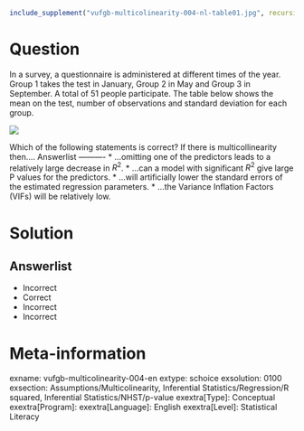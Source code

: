 ```r
include_supplement("vufgb-multicolinearity-004-nl-table01.jpg", recursive = TRUE)
```

Question
========

In a survey, a questionnaire is administered at different times of the year. Group 1 takes the test in January, Group 2 in May and Group 3 in September. A total of 51 people participate. The table below shows the mean on the test, number of observations and standard deviation for each group.

![](vufgb-multicolinearity-004-nl-table01.jpg)
  
Which of the following statements is correct? If there is multicollinearity then.... 
Answerlist
----------
* ...omitting one of the predictors leads to a relatively large decrease in $R^{2}$.
* ...can a model with significant $R^{2}$ give large P values for the predictors.
* ...will artificially lower the standard errors of the estimated regression parameters.
* ...the Variance Inflation Factors (VIFs) will be relatively low.

Solution
========

Answerlist
----------
* Incorrect
* Correct
* Incorrect
* Incorrect

Meta-information
================
exname: vufgb-multicolinearity-004-en
extype: schoice
exsolution: 0100
exsection: Assumptions/Multicolinearity, Inferential Statistics/Regression/R squared, Inferential Statistics/NHST/p-value
exextra[Type]: Conceptual
exextra[Program]: 
exextra[Language]: English
exextra[Level]: Statistical Literacy

